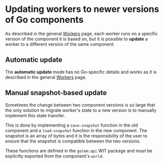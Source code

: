 
# Updating workers to newer versions of Go components

As described in the general [Workers](../../docs/concepts/workers.mdx) page, each worker runs on a specific version of the component it is based on, but it is possible to **update** a worker to a different version of the same component.

## Automatic update

The **automatic update** mode has no Go-specific details and works as it is described in the general [Workers](../../docs/concepts/workers.mdx) page.

## Manual snapshot-based update

Sometimes the change between two component versions is so large that the only solution to migrate worker's state to a new version is to manually implement this state transfer.

This is done by implementing a `save-snapshot` function in the old component and a `load-snapshot` function in the new component. The snapshot is an array of bytes and it is the responsibility of the user to ensure that the snapshot is compatible between the two versions.

These functions are defined in the `golem:api` WIT package and must be explicitly exported from the component's `world`.
